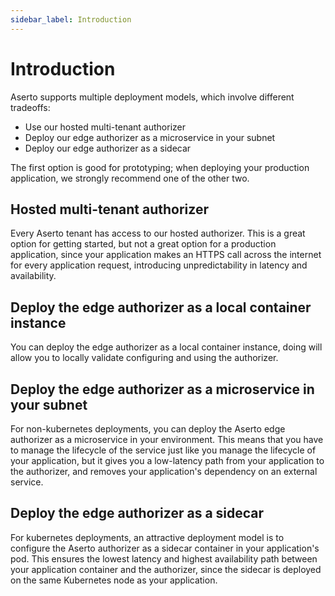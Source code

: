 ```yaml
---
sidebar_label: Introduction
---
```


# Introduction

Aserto supports multiple deployment models, which involve different tradeoffs:
* Use our hosted multi-tenant authorizer
* Deploy our edge authorizer as a microservice in your subnet
* Deploy our edge authorizer as a sidecar 

The first option is good for prototyping; when deploying your production application, 
we strongly recommend one of the other two.

## Hosted multi-tenant authorizer

Every Aserto tenant has access to our hosted authorizer. This is a great option for 
getting started, but not a great option for a production application, since your 
application makes an HTTPS call across the internet for every application request, 
introducing unpredictability in latency and availability. 

## Deploy the edge authorizer as a local container instance

You can deploy the edge authorizer as a local container instance, doing will allow you to locally validate configuring and using the authorizer. 


## Deploy the edge authorizer as a microservice in your subnet

For non-kubernetes deployments, you can deploy the Aserto edge authorizer as a 
microservice in your environment. This means that you have to manage the lifecycle of 
the service just like you manage the lifecycle of your application, but it gives you 
a low-latency path from your application to the authorizer, and removes your application's 
dependency on an external service.

## Deploy the edge authorizer as a sidecar

For kubernetes deployments, an attractive deployment model is to configure the 
Aserto authorizer as a sidecar container in your application's pod. This ensures the 
lowest latency and highest availability path between your application container and 
the authorizer, since the sidecar is deployed on the same Kubernetes node as your 
application. 


